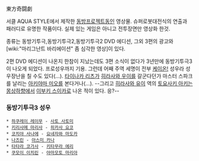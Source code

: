 東方奇闘劇

서클 AQUA STYLE에서 제작한 [[동방프로젝트]]동인 영상물.
슈퍼로봇대전식의 연출과 패러디로 유명한 작품이다. 실제 있는 게임은 아니고 전투장면만 영상화 한것.

종류는 동방기투극,동방기투극2,동방기투극2 DVD 에디션, 그외 3편의 광고와 [wiki:"마리그난트 바리에이션" 좀 심각한 영상]이 있다.

2편 DVD 에디션이 나온지 한참이 지났는데도 3편 소식이 없다가 3년만에 동방기투극3이 나오게 되었다. 프로성우까지 기용. 그런데 어째 주역 세명이 전부 [[케이온!]] 성우라 성우장난을 칠 수도 있다(...). [[타이나카 리츠]]가 [[히라사와 우이]]를 갈군다던가 마스터 스파크를 날리는 [[아키야마 미오]]를 본다거나(...). --그리고 [[히라사와 유이]] 역의 [[토요사키 아키]]는 [[몽상하향]]에서 [[이부키 스이카]]로 나온 적이 있다. 응?--

=== 동방기투극3 성우 ===
 * [[하쿠레이 레이무]] - [[사토 사토미]]
 * [[키리사메 마리사]] - [[히카사 요코]]
 * [[코치야 사나에]] - [[요네자와 마도카]]
 * [[나즈린]] - [[아스미 카나]]
 * [[타타라 코가사]] - [[키타무라 에리]]
 * [[쿠모이 이치린]] - [[야마모토 마리아]] 
